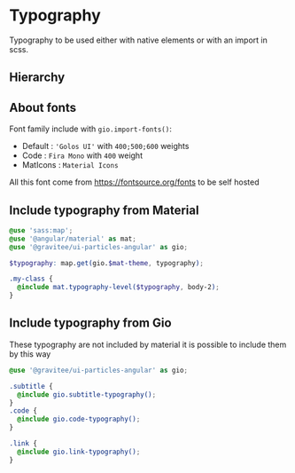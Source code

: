 
<Meta title="Theme / Typography / README" />

# Typography

Typography to be used either with native elements or with an import in scss.

## Hierarchy

<Story id="theme-typography--showcase"></Story>

## About fonts

Font family include with `gio.import-fonts()`:

- Default : `'Golos UI'` with `400;500;600` weights
- Code : `Fira Mono` with `400` weight
- MatIcons : `Material Icons`

All this font come from https://fontsource.org/fonts to be self hosted

## Include typography from Material

```scss
@use 'sass:map';
@use '@angular/material' as mat;
@use '@gravitee/ui-particles-angular' as gio;

$typography: map.get(gio.$mat-theme, typography);

.my-class {
  @include mat.typography-level($typography, body-2);
}
```

## Include typography from Gio

These typography are not included by material it is possible to include them by this way

```scss
@use '@gravitee/ui-particles-angular' as gio;

.subtitle {
  @include gio.subtitle-typography();
}
.code {
  @include gio.code-typography();
}

.link {
  @include gio.link-typography();
}

```
